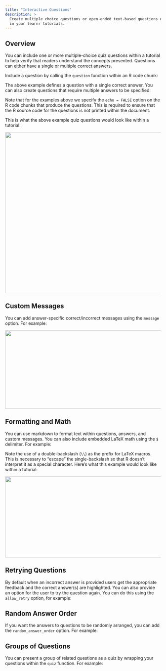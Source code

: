 ```yaml
---
title: "Interactive Questions"
description: >
  Create multiple choice questions or open-ended text-based questions or quizes 
  in your learnr tutorials.
---
```


## Overview

You can include one or more multiple-choice quiz questions within a tutorial to help verify that readers understand the concepts presented. Questions can either have a single or multiple correct answers. 

Include a question by calling the `question` function within an R code chunk:

<div id="question"></div>
<script type="text/javascript">loadSnippet('question')</script>

The above example defines a question with a single correct answer. You can also create questions that require multiple answers to be specified:

<div id="questionmultiple"></div>
<script type="text/javascript">loadSnippet('questionmultiple')</script>

Note that for the examples above we specify the `echo = FALSE` option on the R code chunks that produce the questions. This is required to ensure that the R source code for the questions is not printed within the document.

This is what the above example quiz questions would look like within a tutorial:

<img src="images/questions.png" width=731 height=521>

## Custom Messages

You can add answer-specific correct/incorrect messages using the `message` option. For example:

<div id="questionmessages"></div>
<script type="text/javascript">loadSnippet('questionmessages')</script>

<img src="images/questions-message.png" width=730 height=254>

## Formatting and Math

You can use markdown to format text within questions, answers, and custom messages. You can also include embedded LaTeX math using the `$` delimiter. For example:

<div id="questionmath"></div>
<script type="text/javascript">loadSnippet('questionmath')</script>

Note the use of a double-backslash (`\\`) as the prefix for LaTeX macros. This is necessary to "escape" the single-backslash so that R doesn't interpret it as a special character. Here's what this example would look like within a tutorial:

<img src="images/question-math.png" width=732 height=262>


## Retrying Questions

By default when an incorrect answer is provided users get the appropriate feedback and the correct answer(s) are highlighted. You can also provide an option for the user to try the question again. You can do this using the `allow_retry` option, for example:

<div id="questionretry"></div>
<script type="text/javascript">loadSnippet('questionretry')</script>


## Random Answer Order

If you want the answers to questions to be randomly arranged, you can add the `random_answer_order` option. For example:

<div id="questionrandom"></div>
<script type="text/javascript">loadSnippet('questionrandom')</script>

## Groups of Questions

You can present a group of related questions as a quiz by wrapping your questions within the `quiz` function. For example:

<div id="questionquiz"></div>
<script type="text/javascript">loadSnippet('questionquiz')</script>
